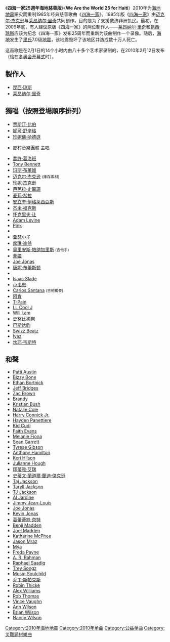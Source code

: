 {{not|天下一家}}
{{noteTA
|G1=Show
|1=zh-tw:四海一家;zh-cn:天下一家;}}
{{Infobox Single
| Name           = 四海一家25週年海地慈善版
| Cover          =
| Artist         = 海地赈灾群星
| from Album     = 
| Released       = 2010年2月12日
| Format         = [[单曲|单曲CD]]
| Recorded       = 2010年2月1日
| Genre          = [[流行音乐|流行]]、[[R&B#现代节奏布鲁斯|R&B]]、[[嘻哈|嘻哈]]
| Length         = 7:37
| Label          = 
| Writer         = [[迈克尔·杰克逊|迈克尔·杰克逊]]<br />[[莱昂纳尔·里奇|莱昂纳尔·里奇]]<br />[[Will.i.am|Will.i.am]]
| Producer       = [[昆西·琼斯|昆西·琼斯]] <small>([[執行製作人|執行]])</small><br />[[莱昂纳尔·里奇|莱昂纳尔·里奇]] <small>(執行)</small><br />[[怀克里夫·让|怀克里夫·让]] <small>(執行)</small><br />[[Rickey_Minor|Rickey Minor]]<br />[[RedOne|RedOne]]

}}
《'''四海一家25週年海地慈善版'''》（'''We Are the World 25 for Haiti'''）2010年为[[2010年海地地震|海地地震]]赈灾而重制1985年经典慈善歌曲《[[四海一家|四海一家]]》。1985年版《[[四海一家|四海一家]]》由[[迈克尔·杰克逊|迈克尔·杰克逊]]与[[莱昂纳尔·里奇|莱昂纳尔·里奇]]共同创作，目的是为了支援救济非洲饥民。最初，在2009年底，有人建议原版《四海一家》的两位制作人——[[莱昂纳尔·里奇|莱昂纳尔·里奇]]和[[昆西·琼斯|昆西·琼斯]]应该为纪念《四海一家》发布25周年而重新为该曲制作一个录像。随后，[[海地|海地]]发生了[[里氏|里氏]]7.0级[[2010年海地地震|地震]]，该地震毁坏了该地区并造成数十万人死亡。

这首歌是在2月1日的14个小时内由八十多个艺术家录制的，在2010年2月12日发布（恰在[[2010年冬季奥林匹克运动会开幕式|冬奥会开幕式]]时）。

==製作人==
*[[昆西·琼斯|昆西·琼斯]]
*[[莱昂纳尔·里奇|莱昂纳尔·里奇]]
==獨唱（按照登場順序排列）==
*[[贾斯汀·比伯|贾斯汀·比伯]]
*[[妮可·舒辛格|妮可·舒辛格]]
*[[珍妮佛·哈德遜|珍妮佛·哈德遜]]
*{{link-en|Jennifer Nettles|Jennifer Nettles}}   鄉村音樂團體 {{link-en|Sugarland|Sugarland}} 主唱
*[[喬許·葛洛班|喬許·葛洛班]]
*[[Tony_Bennett|Tony Bennett]]
*[[玛丽·布莱姬|玛丽·布莱姬]]
*[[迈克尔·杰克逊|迈克尔·杰克逊]] <small> (庫存素材) </small> 
*[[珍妮·杰克逊|珍妮·杰克逊]]
*[[芭芭拉·史翠珊|芭芭拉·史翠珊]]
*[[麦莉·希拉|麦莉·希拉]]
*[[安立奎·伊格萊西亞斯|安立奎·伊格萊西亞斯]]
*[[杰米·福克斯|杰米·福克斯]]
*[[怀克里夫·让|怀克里夫·让]]
*[[亞當·列維|Adam Levine]]
*[[P!nk|Pink]]
*{{link-en|BeBe Winans|BeBe Winans}}
*[[亚瑟小子|亚瑟小子]]
*[[席琳·迪翁|席琳·迪翁]]
*[[奥里安斯·帕纳加里斯|奥里安斯·帕纳加里斯]] <small>(吉他手)</small>
*[[菲姬|菲姬]]
*[[Joe_Jonas|Joe Jonas]]
*[[唐妮·布蕾斯顿|唐妮·布蕾斯顿]]
*{{link-en|Mary Mary|Mary Mary}}
*[[Isaac_Slade|Isaac Slade]]
*[[小韦恩|小韦恩]]
*[[Carlos_Santana|Carlos Santana]] <small>(吉他獨奏)</small>
*[[阿肯|阿肯]]
*[[T-Pain|T-Pain]]
*[[LL_Cool_J|LL Cool J]]
*[[Will.i.am|Will.i.am]]
*[[史努比狗狗|史努比狗狗]]
*[[巴斯达韵|巴斯达韵]]
*[[Swizz_Beatz|Swizz Beatz]]
*[[Iyaz|Iyaz]]
*[[坎耶·韦斯特|坎耶·韦斯特]]

==和聲==
*[[Patti_Austin|Patti Austin]]
*[[Bizzy_Bone|Bizzy Bone]]
*[[Ethan_Bortnick|Ethan Bortnick]]
*[[Jeff_Bridges|Jeff Bridges]]
*[[Zac_Brown_Band|Zac Brown]]
*[[Brandy_Norwood|Brandy]]
*[[Kristian_Bush|Kristian Bush]]
*[[Natalie_Cole|Natalie Cole]]
*[[Harry_Connick_Jr.|Harry Connick Jr.]]
*[[Hayden_Panettiere|Hayden Panettiere]]
*[[Kid_Cudi|Kid Cudi]]
*[[Faith_Evans|Faith Evans]]
*[[Melanie_Fiona|Melanie Fiona]]
*[[Sean_Garrett|Sean Garrett]]
*[[Tyrese_Gibson|Tyrese Gibson]]
*[[Anthony_Hamilton|Anthony Hamilton]]
*[[Keri_Hilson|Keri Hilson]]
*[[Julianne_Hough|Julianne Hough]]
*[[印蒂雅·艾瑞|印蒂雅·艾瑞]]
*[[史蒂文·蘭道爾·蘭迪·傑克遜|史蒂文·蘭道爾·蘭迪·傑克遜]]
*[[Taj_Jackson|Taj Jackson]]
*[[Taryll_Jackson|Taryll Jackson]]
*[[TJ_Jackson|TJ Jackson]]
*[[Al_Jardine|Al Jardine]]
*[[Jimmy_Jean-Louis|Jimmy Jean-Louis]]
*[[Joe_Jonas|Joe Jonas]]
*[[Kevin_Jonas|Kevin Jonas]]
*[[葛蕾蒂絲·奈特|葛蕾蒂絲·奈特]]
*[[Benji_Madden|Benji Madden]]
*[[Joel_Madden|Joel Madden]]
*[[Katharine_McPhee|Katharine McPhee]]
*[[Jason_Mraz|Jason Mraz]]
*[[Mýa|Mýa]]
*[[Freda_Payne|Freda Payne]]
*[[A._R._Rahman|A. R. Rahman]]
*[[Raphael_Saadiq|Raphael Saadiq]]
*[[Trey_Songz|Trey Songz]]
*[[Musiq_Soulchild|Musiq Soulchild]]
*[[乔丁·斯帕克斯|乔丁·斯帕克斯]]
*[[Robin_Thicke|Robin Thicke]]
*[[Alex_Williams|Alex Williams]]
*[[Rob_Thomas_(musician)|Rob Thomas]]
*[[Vince_Vaughn|Vince Vaughn]]
*[[Ann_Wilson|Ann Wilson]]
*[[Brian_Wilson|Brian Wilson]]
*[[Nancy_Wilson_(rock_musician)|Nancy Wilson]]

{{DEFAULTSORT:We Are the World 25 for Haiti}}
[[Category:2010年海地地震|Category:2010年海地地震]]
[[Category:2010年单曲|Category:2010年单曲]]
[[Category:公益单曲|Category:公益单曲]]
[[Category:災難題材樂曲|Category:災難題材樂曲]]